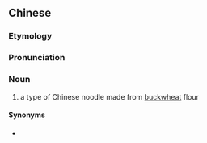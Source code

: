 {{also|饸饹面}}
==Chinese==
{{zh-forms|type=21|s=饸饹面}}

===Etymology===
{{rfe|lang=zh}}

===Pronunciation===
{{zh-pron
|m=héle miàn
|cat=n
}}

===Noun===
{{zh-noun}}

# a type of Chinese noodle made from [[buckwheat]] flour

====Synonyms====
* {{zh-l|餄餎}}

{{zh-cat|Pasta}}